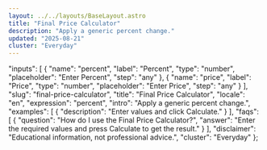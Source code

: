 ```yaml
---
layout: ../../layouts/BaseLayout.astro
title: "Final Price Calculator"
description: "Apply a generic percent change."
updated: "2025-08-21"
cluster: "Everyday"
---
```



  "inputs": [
    {
      "name": "percent",
      "label": "Percent",
      "type": "number",
      "placeholder": "Enter Percent",
      "step": "any"
    },
    {
      "name": "price",
      "label": "Price",
      "type": "number",
      "placeholder": "Enter Price",
      "step": "any"
    }
  ],
  "slug": "final-price-calculator",
  "title": "Final Price Calculator",
  "locale": "en",
  "expression": "percent",
  "intro": "Apply a generic percent change.",
  "examples": [
    {
      "description": "Enter values and click Calculate."
    }
  ],
  "faqs": [
    {
      "question": "How do I use the Final Price Calculator?",
      "answer": "Enter the required values and press Calculate to get the result."
    }
  ],
  "disclaimer": "Educational information, not professional advice.",
  "cluster": "Everyday"
};

<Calculator schema={schema} />

